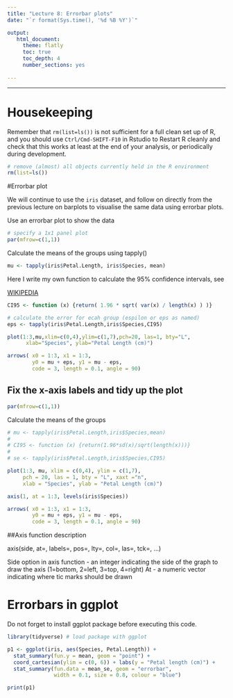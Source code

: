 ```yaml
---
title: "Lecture 8: Errorbar plots"
date: "`r format(Sys.time(), '%d %B %Y')`"

output:
   html_document:
     theme: flatly
     toc: true
     toc_depth: 4
     number_sections: yes
     
---
```


-----------------------------------------------------------
# Housekeeping

Remember that `rm(list=ls())` is not sufficient for a full clean set up of R, and you should use `Ctrl/Cmd-SHIFT-F10` in Rstudio to Restart R cleanly and check that this works at least at the end of your analysis, or periodically during development.

```r
# remove (almost) all objects currently held in the R environment
rm(list=ls()) 
```

#Errorbar plot

We will continue to use the `iris` dataset, and follow on directly from the previous lecture on barplots to visualise the same data using errorbar plots.

Use an errorbar plot to show the data
```r
# specify a 1x1 panel plot
par(mfrow=c(1,1))
```

Calculate the means of the groups using tapply()

```r
mu <- tapply(iris$Petal.Length, iris$Species, mean)
```


Here I write my own function to calculate the 95% confidence intervals, see

[WIKIPEDIA](https://en.wikipedia.org/wiki/Standard_error#Assumptions_and_usage)


```r
CI95 <- function (x) {return( 1.96 * sqrt( var(x) / length(x) ) )}

# calculate the error for ecah group (espilon or eps as named)
eps <- tapply(iris$Petal.Length,iris$Species,CI95)

plot(1:3,mu,xlim=c(0,4),ylim=c(1,7),pch=20, las=1, bty="L",
      xlab="Species", ylab="Petal Length (cm)")

arrows( x0 = 1:3, x1 = 1:3, 
        y0 = mu + eps, y1 = mu - eps, 
        code = 3, length = 0.1, angle = 90)
```


## Fix the x-axis labels  and tidy up the plot


```r
par(mfrow=c(1,1))

```

Calculate the means of the groups

```r
# mu <- tapply(iris$Petal.Length,iris$Species,mean)
# 
# CI95 <- function (x) {return(1.96*sd(x)/sqrt(length(x)))} 
# 
# se <- tapply(iris$Petal.Length,iris$Species,CI95)

plot(1:3, mu, xlim = c(0,4), ylim = c(1,7), 
     pch = 20, las = 1, bty = "L", xaxt ="n", 
     xlab = "Species", ylab = "Petal Length (cm)")

axis(1, at = 1:3, levels(iris$Species)) 

arrows( x0 = 1:3, x1 = 1:3, 
        y0 = mu + eps, y1 = mu - eps, 
        code = 3, length = 0.1, angle = 90)
```

##Axis function description

axis(side, at=, labels=, pos=, lty=, col=, las=, tck=, ...)

Side option in axis function - 	an integer indicating the side of the graph to draw the axis (1=bottom, 2=left, 3=top, 4=right)
At - 	a numeric vector indicating where tic marks should be drawn

# Errorbars in ggplot

Do not forget to install ggplot package before executing this code.

```r
library(tidyverse) # load package with ggplot

p1 <- ggplot(iris, aes(Species, Petal.Length)) + 
  stat_summary(fun.y = mean, geom = "point") + 
  coord_cartesian(ylim = c(0, 6)) + labs(y = "Petal length (cm)") +
  stat_summary(fun.data = mean_se, geom = "errorbar", 
               width = 0.1, size = 0.8, colour = "blue") 

print(p1)
```





